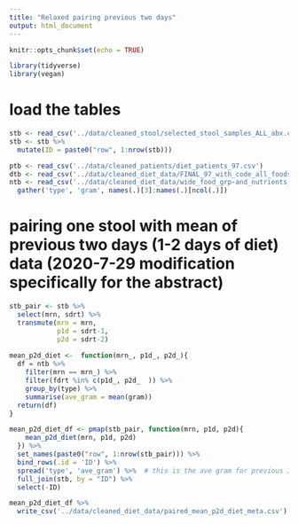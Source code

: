 ```yaml
---
title: "Relaxed pairing previous two days"
output: html_document
---
```


```r
knitr::opts_chunk$set(echo = TRUE)
```

```r
library(tidyverse)
library(vegan)
```

# load the tables

```r
stb <- read_csv('../data/cleaned_stool/selected_stool_samples_ALL_abx.csv') 
stb <- stb %>% 
  mutate(ID = paste0("row", 1:nrow(stb)))

ptb <- read_csv('../data/cleaned_patients/diet_patients_97.csv')
dtb <- read_csv('../data/cleaned_diet_data/FINAL_97_with_code_all_foods_drt_with_enteralTPN.csv')
ntb <- read_csv('../data/cleaned_diet_data/wide_food_grp-and_nutrients_total.csv') %>% 
  gather('type', 'gram', names(.)[3]:names(.)[ncol(.)]) 
```

# pairing one stool with mean of previous two days (1-2 days of diet) data (2020-7-29 modification specifically for the abstract)
  
```r
stb_pair <- stb %>%  
  select(mrn, sdrt) %>% 
  transmute(mrn = mrn,
            p1d = sdrt-1,
            p2d = sdrt-2) 
 
mean_p2d_diet <-  function(mrn_, p1d_, p2d_){
  df = ntb %>% 
    filter(mrn == mrn_) %>% 
    filter(fdrt %in% c(p1d_, p2d_  )) %>% 
    group_by(type) %>% 
    summarise(ave_gram = mean(gram))
  return(df)
}

mean_p2d_diet_df <- pmap(stb_pair, function(mrn, p1d, p2d){
    mean_p2d_diet(mrn, p1d, p2d)
  }) %>% 
  set_names(paste0("row", 1:nrow(stb_pair))) %>% 
  bind_rows(.id = 'ID') %>% 
  spread('type', 'ave_gram') %>%  # this is the ave gram for previous 3 days in each fg and nut for every stool sample that is qualified
  full_join(stb, by = "ID") %>% 
  select(-ID)

mean_p2d_diet_df %>% 
  write_csv('../data/cleaned_diet_data/paired_mean_p2d_diet_meta.csv')
```

